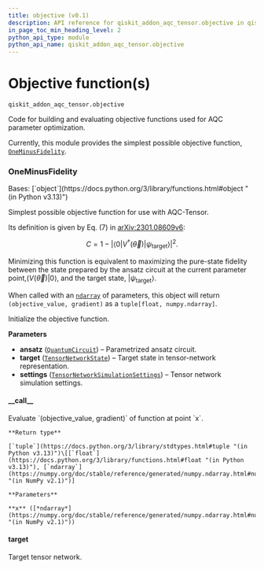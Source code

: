 ```yaml
---
title: objective (v0.1)
description: API reference for qiskit_addon_aqc_tensor.objective in qiskit-addon-aqc-tensor v0.1
in_page_toc_min_heading_level: 2
python_api_type: module
python_api_name: qiskit_addon_aqc_tensor.objective
---
```


<span id="module-qiskit_addon_aqc_tensor.objective" />

<span id="objective-function-s-qiskit-addon-aqc-tensor-objective" />

# Objective function(s)

`qiskit_addon_aqc_tensor.objective`

Code for building and evaluating objective functions used for AQC parameter optimization.

Currently, this module provides the simplest possible objective function, [`OneMinusFidelity`](#qiskit_addon_aqc_tensor.objective.OneMinusFidelity "qiskit_addon_aqc_tensor.objective.OneMinusFidelity").

### OneMinusFidelity

<Class id="qiskit_addon_aqc_tensor.objective.OneMinusFidelity" github="https://github.com/Qiskit/qiskit-addon-aqc-tensor/tree/stable/0.1/qiskit_addon_aqc_tensor/objective.py#L32-L85" signature="OneMinusFidelity(target, ansatz, settings)" modifiers="class">
  Bases: [`object`](https://docs.python.org/3/library/functions.html#object "(in Python v3.13)")

  Simplest possible objective function for use with AQC-Tensor.

  Its definition is given by Eq. (7) in [arXiv:2301.08609v6](https://arxiv.org/abs/2301.08609v6):

$$
C = 1 - \left| \langle 0 | V^{\dagger}(\vec\theta) | \psi_\mathrm{target} \rangle \right|^2 .
$$

  Minimizing this function is equivalent to maximizing the pure-state fidelity between the state prepared by the ansatz circuit at the current parameter point,($V(\vec\theta) |0\rangle$, and the target state, $| \psi_\mathrm{target} \rangle$.

  When called with an [`ndarray`](https://numpy.org/doc/stable/reference/generated/numpy.ndarray.html#numpy.ndarray "(in NumPy v2.1)") of parameters, this object will return `(objective_value, gradient)` as a `tuple[float, numpy.ndarray]`.

  Initialize the objective function.

  **Parameters**

  *   **ansatz** ([`QuantumCircuit`](/docs/api/qiskit/qiskit.circuit.QuantumCircuit "(in Qiskit v1.2)")) – Parametrized ansatz circuit.
  *   **target** ([`TensorNetworkState`](simulation#qiskit_addon_aqc_tensor.simulation.TensorNetworkState "qiskit_addon_aqc_tensor.simulation.abstract.TensorNetworkState")) – Target state in tensor-network representation.
  *   **settings** ([`TensorNetworkSimulationSettings`](simulation#qiskit_addon_aqc_tensor.simulation.TensorNetworkSimulationSettings "qiskit_addon_aqc_tensor.simulation.abstract.TensorNetworkSimulationSettings")) – Tensor network simulation settings.

  #### \_\_call\_\_

  <Function id="qiskit_addon_aqc_tensor.objective.OneMinusFidelity.__call__" github="https://github.com/Qiskit/qiskit-addon-aqc-tensor/tree/stable/0.1/qiskit_addon_aqc_tensor/objective.py#L74-L80" signature="__call__(x)">
    Evaluate `(objective_value, gradient)` of function at point `x`.

    **Return type**

    [`tuple`](https://docs.python.org/3/library/stdtypes.html#tuple "(in Python v3.13)")\[[`float`](https://docs.python.org/3/library/functions.html#float "(in Python v3.13)"), [`ndarray`](https://numpy.org/doc/stable/reference/generated/numpy.ndarray.html#numpy.ndarray "(in NumPy v2.1)")]

    **Parameters**

    **x** ([*ndarray*](https://numpy.org/doc/stable/reference/generated/numpy.ndarray.html#numpy.ndarray "(in NumPy v2.1)"))
  </Function>

  #### target

  <Attribute id="qiskit_addon_aqc_tensor.objective.OneMinusFidelity.target" attributeTypeHint="TensorNetworkState">
    Target tensor network.
  </Attribute>
</Class>

